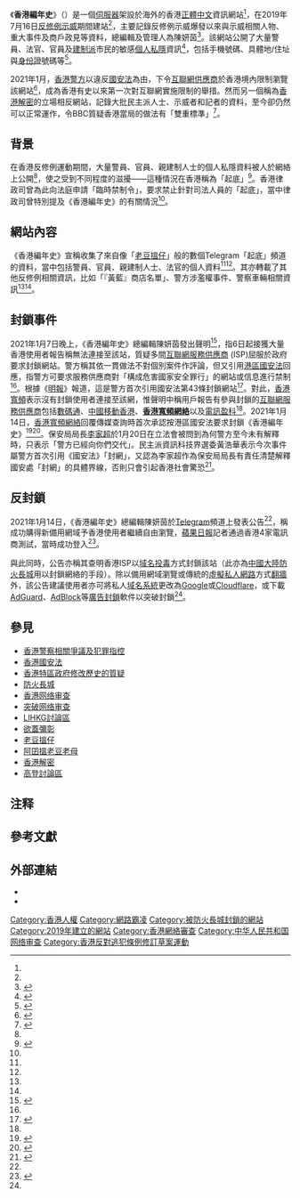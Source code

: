 {{NoteTA|1=IT}}
{{Infobox website
|websitename=香港編年史<br />HKChronicles
|launch_date={{Start date and age|2019|7|16}}<ref name=站主的話>{{cite web|title=站主的話|url=https://hkchronicles.com/pages/changelog|language=zh-HK|author=陳妍茵|publisher=香港編年史|date=2019-07-16|access-date=2021-01-20|archive-date=2021-03-02|archive-url=https://web.archive.org/web/20210302081233/https://hkchronicles.com/pages/changelog|dead-url=no}}</ref>
|screenshot=香港編年史 202101.png
|screenshot_size=250px
|commercial=[[非牟利|非牟利]]
|type=資訊網站
|language=[[正體中文|正體中文]]
|reg=否
|current_status=活躍中
|url={{URL|https://hkchronicles.com/}}<br />{{URL|https://hkleaks.info/}}<ref name=Telegram>{{cite web|title=更新公告|url=https://t.me/s/hkchronicles?q=%23最新資訊|language=zh-HK|author=陳妍茵|publisher=香港編年史|date=2021-01-14|access-date=2021-01-14|archive-date=2021-05-01|archive-url=https://web.archive.org/web/20210501065525/https://t.me/s/hkchronicles?q=%23%E6%9C%80%E6%96%B0%E8%B3%87%E8%A8%8A|dead-url=no}}</ref><br />{{URL|https://blockedbyhk.com/}}<ref name=Telegram/><br />{{URL|https://goodhope.school/}}<ref name=Telegram2>{{cite web|title=網址|url=https://t.me/hkchronicles/341|language=zh-HK|author=陳妍茵|publisher=香港編年史|date=2021-01-18|access-date=2021-04-29|archive-date=2021-05-01|archive-url=https://web.archive.org/web/20210501111537/https://t.me/hkchronicles/341|dead-url=no}}</ref>
}}
《'''香港編年史'''》（{{lang|en|HKChronicles}}）是一個[[伺服器|伺服器]]架設於海外的香港[[正體中文|正體中文]]資訊網站<ref name="立場0114"/>，在2019年7月16日[[反修例示威|反修例示威]]期間建站<ref name=站主的話/>，主要記錄反修例示威爆發以來與示威相關人物、重大事件及商戶政見等資料，總編輯及管理人為陳妍茵<ref name="明報0109">{{cite news|title=警首用國安法封起底網站 IT界：做法「如大陸」 香港編年史質疑網絡商參與|url=https://news.mingpao.com/pns/要聞/article/20210109/s00001/1610130108395/警首用國安法封起底網站-it界-做法「如大陸」-香港編年史質疑網絡商參與|date=2021-01-09|accessdate=2021-01-21|publisher=明報|archive-date=2021-05-01|archive-url=https://web.archive.org/web/20210501004739/https://news.mingpao.com/pns/%e8%a6%81%e8%81%9e/article/20210109/s00001/1610130108395/%e8%ad%a6%e9%a6%96%e7%94%a8%e5%9c%8b%e5%ae%89%e6%b3%95%e5%b0%81%e8%b5%b7%e5%ba%95%e7%b6%b2%e7%ab%99-it%e7%95%8c-%e5%81%9a%e6%b3%95%e3%80%8c%e5%a6%82%e5%a4%a7%e9%99%b8%e3%80%8d-%e9%a6%99%e6%b8%af%e7%b7%a8%e5%b9%b4%e5%8f%b2%e8%b3%aa%e7%96%91%e7%b6%b2%e7%b5%a1%e5%95%86%e5%8f%83%e8%88%87|dead-url=no}}</ref>。該網站公開了大量警員、法官、官員及[[建制派_(香港)|建制派]]市民的敏感[[個人私隱|個人私隱]]資訊<ref name="立場0114">{{cite news|title=【國安封網】「香港編年史」列警個人資料　私隱公署首證曾要求移除　警未交代如何「危害國安」|url=https://www.thestandnews.com/politics/國安封網-香港編年史-列警個人資料-私隱公署首證要求移除不果-警未交代如何-危害國安/|work=立場新聞|date=2021-01-14|accessdate=2021-01-21|archive-date=2021-04-30|archive-url=https://web.archive.org/web/20210430230857/https://www.thestandnews.com/politics/%E5%9C%8B%E5%AE%89%E5%B0%81%E7%B6%B2-%E9%A6%99%E6%B8%AF%E7%B7%A8%E5%B9%B4%E5%8F%B2-%E5%88%97%E8%AD%A6%E5%80%8B%E4%BA%BA%E8%B3%87%E6%96%99-%E7%A7%81%E9%9A%B1%E5%85%AC%E7%BD%B2%E9%A6%96%E8%AD%89%E8%A6%81%E6%B1%82%E7%A7%BB%E9%99%A4%E4%B8%8D%E6%9E%9C-%E8%AD%A6%E6%9C%AA%E4%BA%A4%E4%BB%A3%E5%A6%82%E4%BD%95-%E5%8D%B1%E5%AE%B3%E5%9C%8B%E5%AE%89/|dead-url=no}}</ref>，包括手機號碼、具體地/住址與[[香港身份證|身份證]]號碼等<ref>{{cite web|title=人物資料|url=https://hkchronicles.com/d/list/1|language=zh-HK|author=陳妍茵|publisher=香港編年史|date=2021-01-07|access-date=2021-01-08|archive-date=2021-02-26|archive-url=https://web.archive.org/web/20210226121602/https://hkchronicles.com/d/list/1|dead-url=no}}</ref>。

2021年1月，[[香港警務處|香港警方]]以違反[[中華人民共和國香港特別行政區維護國家安全法|國安法]]為由，下令[[互聯網供應商|互聯網供應商]]於香港境內限制瀏覽該網站<ref name=自由時報>{{cite news|title=扼殺港人獲取信息自由！「香港編年史」網站證實遭封鎖|url=https://news.ltn.com.tw/news/world/breakingnews/3405667|language=zh-TW|publisher=自由時報|date=2021-01-08|access-date=2021-01-08|archive-date=2021-01-25|archive-url=https://web.archive.org/web/20210125180548/https://news.ltn.com.tw/news/world/breakingnews/3405667|dead-url=no}}</ref>，成為香港有史以來第一次對互聯網實施限制的舉措。然而另一個稱為[[香港解密|香港解密]]的立場相反網站，記錄大批民主派人士、示威者和記者的資料，至今卻仍然可以正常運作，令BBC質疑香港當局的做法有「雙重標準」<ref name="BBC News">{{cite news|title=香港當局首次引用《國安法》封鎖網站引發全面審查擔憂|url=https://www.bbc.com/zhongwen/trad/chinese-news-55673834|date=2021-01-15|accessdate=2021-03-04|publisher=BBC News|archive-date=2021-03-21|archive-url=https://web.archive.org/web/20210321164405/https://www.bbc.com/zhongwen/trad/chinese-news-55673834|dead-url=no}}</ref>。

==背景==
{{main|反對逃犯條例修訂草案運動|香港警察相關爭議及犯罪指控}}
在香港反修例運動期間，大量警員、官員、親建制人士的個人私隱資料被人於網絡上公開<ref name="立場0114"/>，使之受到不同程度的滋擾——這種情況在香港稱為「起底」<ref>{{cite news|title=香港首次引《國安法》封鎖網站，港版「防火長城」近在眼前？|author=李翰文|url=https://www.bbc.com/zhongwen/trad/chinese-news-55729016|publisher=BBC中文|date=2021-01-21|accessdate=2021-01-21|archive-date=2021-04-30|archive-url=https://web.archive.org/web/20210430094932/https://www.bbc.com/zhongwen/trad/chinese-news-55729016|dead-url=no}}</ref>。香港律政司曾為此向法庭申請「臨時禁制令」，要求禁止針對司法人員的「起底」，當中律政司曾特別提及《香港編年史》的有關情況<ref name="立場0114"/>。

==網站內容==
《香港編年史》宣稱收集了來自像「[[老豆搵仔|老豆搵仔]]」{{efn|「老豆搵仔」在[[粵語白話文|粵語白話文]]中意為「老爸找兒子」}}般的數個Telegram「起底」頻道的資料，當中包括警員、官員、親建制人士、法官的個人資料<ref name="立場0114"/><ref name="明報0109"/>。其亦轉載了其他反修例相關資訊，比如「『黃藍』商店名單」、警方涉濫權事件、警察車輛相關資訊<ref name="立場0114"/><ref name="明報0109"/>。

==封鎖事件==
{{see also|互联网审查#手段|香港网络审查}}
2021年1月7日晚上，《香港編年史》總編輯陳妍茵發出聲明<ref name=聲明>{{cite web|title=關於香港使用者無法連接至本站之聲明|url=https://hkchronicles.com/d/view/announcement-on-blockage|language=zh-HK|author=陳妍茵|publisher=香港編年史|date=2021-01-08|access-date=2021-01-08|archive-date=2021-01-21|archive-url=https://web.archive.org/web/20210121020535/https://hkchronicles.com/d/view/announcement-on-blockage|dead-url=no}}</ref>，指6日起接獲大量香港使用者報告稱無法連接至該站，質疑多間[[互聯網服務供應商|互聯網服務供應商]] (ISP)屈服於政府要求封鎖網站。警方稱其依一貫做法不對個別案件作評論，但又引用[[中華人民共和國香港特別行政區維護國家安全法|港區國安法]]回應，指警方可要求服務供應商對「構成危害國家安全罪行」的網站或信息進行禁制<ref name=自由時報/>。根據《[[明報|明報]]》報道，這是警方首次引用國安法第43條封鎖網站<ref>{{cite news|title=載警員個人資料「香港編年史」網站無法連線 消息：警方國安處首引用《港區國安法》封網|url=https://news.mingpao.com/ins/港聞/article/20210108/s00001/1610093311437|language=zh-HK|publisher=明報|date=2021-01-08|access-date=2021-01-08|archive-url=https://web.archive.org/web/20210108141837/https://news.mingpao.com/ins/%E6%B8%AF%E8%81%9E/article/20210108/s00001/1610093311437|archive-date=2021-01-08|dead-url=no}}</ref>。對此，[[香港寬頻|香港寬頻]]表示沒有封鎖使用者連接至該網，惟聲明中稱用戶報告有參與封鎖的[[互聯網服務供應商|互聯網服務供應商]]包括[[數碼通|數碼通]]、[[中國移動香港|中國移動香港]]、'''[[香港寬頻網絡|香港寬頻網絡]]'''以及[[電訊盈科|電訊盈科]]<ref name=聲明/>。2021年1月14日，[[香港寬頻網絡|香港寬頻網絡]]回覆傳媒查詢時首次承認按港區國安法要求封鎖《香港編年史》<ref>{{cite news|title=【國安封網】香港寬頻：已按《國安法》要求　停止連線至「香港編年史」網站|url=https://www.thestandnews.com/politics/國安封網-香港寬頻-已按-國安法-要求-停止連線至-香港編年史-網站|language=zh-HK|publisher=立場新聞|date=2021-01-14|access-date=2021-01-14|archive-date=2021-02-13|archive-url=https://web.archive.org/web/20210213183516/https://www.thestandnews.com/politics/%E5%9C%8B%E5%AE%89%E5%B0%81%E7%B6%B2-%E9%A6%99%E6%B8%AF%E5%AF%AC%E9%A0%BB-%E5%B7%B2%E6%8C%89-%E5%9C%8B%E5%AE%89%E6%B3%95-%E8%A6%81%E6%B1%82-%E5%81%9C%E6%AD%A2%E9%80%A3%E7%B7%9A%E8%87%B3-%E9%A6%99%E6%B8%AF%E7%B7%A8%E5%B9%B4%E5%8F%B2-%E7%B6%B2%E7%AB%99|dead-url=no}}</ref><ref>{{Cite news|url=https://www.hk01.com/sns/article/574463|title=香港寬頻按國安法要求　昨午起停止連線至網站「香港編年史」|language=zh-HK|publisher=香港01|date=2021-01-14|access-date=2021-01-14}}</ref>。保安局局長[[李家超|李家超]]於1月20日在立法會被問到為何警方至今未有解釋時，只表示「警方已經向你們交代」。民主派資訊科技界選委黃浩華表示今次事件屬警方首次引用《國安法》「封網」，又認為李家超作為保安局局長有責任清楚解釋國安處「封網」的具體界線，否則只會引起香港社會驚恐<ref>{{Cite web|title=香港封網︱警拒解釋引國安法封「香港編年史」 李家超：警方已交代！ ｜ 蘋果日報|url=https://hk.appledaily.com/local/20210120/SVLVKXF45ZC5VJMS22756KTWS4/|accessdate=2021-01-20|work=Apple Daily 蘋果日報|language=zh-hk|archive-date=2021-01-28|archive-url=https://web.archive.org/web/20210128154948/https://hk.appledaily.com/local/20210120/SVLVKXF45ZC5VJMS22756KTWS4/|dead-url=no}}</ref>。

==反封鎖==
{{see also|突破網絡審查}}
2021年1月14日，《香港編年史》總編輯陳妍茵於[[Telegram|Telegram]]頻道上發表公告<ref name=Telegram/>，稱成功購得新備用網域'''{{URL|https://blockedbyhk.com}}'''予香港使用者繼續自由瀏覽，[[蘋果日報_(香港)|蘋果日報]]記者通過香港4家電訊商測試，當時成功登入<ref>{{Cite news|title=「香港編年史」開新網址避封鎖 記者實測4網絡商可連接|url=https://hk.appledaily.com/local/20210114/3B4MNTWTTZE33NAJ6FNPNOCM2E|language=zh-HK|publisher=蘋果日報|date=2021-01-14|access-date=2021-01-14|archive-date=2021-01-21|archive-url=https://web.archive.org/web/20210121212104/https://hk.appledaily.com/local/20210114/3B4MNTWTTZE33NAJ6FNPNOCM2E/|dead-url=no}}</ref>。

與此同時，公告亦稱其查明香港ISP以[[域名投毒|域名投毒]]方式封鎖該站（此亦為[[中國大陸|中國大陸]][[防火長城|防火長城]]用以封鎖網絡的手段）。除以備用網域瀏覽或傳統的[[虛擬私人網路|虛擬私人網路]]方式[[翻牆|翻牆]]外，該公告建議使用者亦可將私人[[域名系統|域名系統]]更改為[[Google|Google]]或[[Cloudflare|Cloudflare]]，或下載[[AdGuard|AdGuard]]、[[AdBlock|AdBlock]]等[[廣告封鎖|廣告封鎖]]軟件以突破封鎖<ref name="Telegram" />。

==參見==
*[[香港警察相關爭議及犯罪指控|香港警察相關爭議及犯罪指控]]
*[[中華人民共和國香港特別行政區維護國家安全法|香港國安法]]
*[[香港特區政府修改歷史的質疑|香港特區政府修改歷史的質疑]]
*[[防火長城|防火長城]]
*[[香港网络审查|香港网络审查]]
*[[突破网络审查|突破网络审查]]
*[[LIHKG討論區|LIHKG討論區]]
*[[欲蓋彌彰|欲蓋彌彰]]
*[[老豆搵仔|老豆搵仔]]
*[[阿囝搵老豆老母|阿囝搵老豆老母]]
*[[香港解密|香港解密]]
*[[高登討論區|高登討論區]]

== 注释 ==
{{notelist}}
==參考文獻==
{{reflist}}

== 外部連結 ==
*{{official website}}
*{{telegram|id=hkchronicles|name=香港編年史}}

[[Category:香港人權|Category:香港人權]]
[[Category:網路霸凌|Category:網路霸凌]]
[[Category:被防火長城封鎖的網站|Category:被防火長城封鎖的網站]]
[[Category:2019年建立的網站|Category:2019年建立的網站]]
[[Category:香港網絡審查|Category:香港網絡審查]]
[[Category:中华人民共和国网络审查|Category:中华人民共和国网络审查]]
[[Category:香港反對逃犯條例修訂草案運動|Category:香港反對逃犯條例修訂草案運動]]